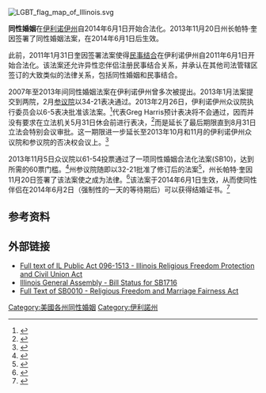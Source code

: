 [[File:LGBT_flag_map_of_Illinois.svg|right]]
{{noteTA
|G1=USState
|G2=US_CA_Cities
}}
{{美國同性婚姻地圖}}

'''同性婚姻'''在[[伊利诺伊州|伊利诺伊州]]自2014年6月1日开始合法化。2013年11月20日州长帕特·奎因签署了同性婚姻法案，在2014年6月1日后生效。

此前，2011年1月31日奎因签署法案使得[[民事结合|民事结合]]在伊利诺伊州自2011年6月1日开始合法化。该法案还允许异性恋伴侣注册民事结合关系，并承认在其他司法管辖区签订的大致类似的法律关系，包括同性婚姻和民事结合。

2007年至2013年间同性婚姻法案在伊利诺伊州曾多次被提出。2013年1月法案提交到两院，2月[[伊利诺伊州参议院|参议院]]以34-21表决通过。2013年2月26日，伊利诺伊州众议院执行委员会以6-5表决批准该法案。<ref name="house-cmte-advances-bill">{{cite news|last1=Long|first1=Ray|last2=Guerrero|first2=Rafael|title=Illinois House committee advances gay marriage bill|url=http://articles.chicagotribune.com/2013-02-27/news/chi-illinois-house-committee-advances-gay-marriage-bill-20130226_1_marriage-bill-gay-marriage-people-in-civil-unions|accessdate=2013-05-07|newspaper=Chicago Tribune|date=2013-02-27|archive-date=2013-06-06|archive-url=https://web.archive.org/web/20130606172528/http://articles.chicagotribune.com/2013-02-27/news/chi-illinois-house-committee-advances-gay-marriage-bill-20130226_1_marriage-bill-gay-marriage-people-in-civil-unions|dead-url=no}}</ref>代表Greg Harris预计表决将不会通过，因而并没有要求在立法机关5月31日休会前进行表决，<ref name="no-vote-in-house">{{cite news|last1=Garcia|first1=Monique|last2=Huppke|first2=Rex W.|last3=Dizikes|first3=Cynthia|title=Gay marriage bill fails to go to vote in Illinois House|url=http://www.chicagotribune.com/news/local/ct-met-illinois-gay-marriage-0602-20130602,0,5636005.story|accessdate=2013-06-01|newspaper=Chicago Tribune|date=2013-06-01|archive-url=https://web.archive.org/web/20130601095406/http://www.chicagotribune.com/news/local/ct-met-illinois-gay-marriage-0602-20130602,0,5636005.story|archive-date=2013-06-01|dead-url=yes}}</ref>而是延长了最后期限直到8月31日立法会特别会议审批。这一期限进一步延长至2013年10月和11月的伊利诺伊州众议院和参议院的否决权会议上。<ref name="veto-session-looms">{{cite news|url=http://www.windycitymediagroup.com/lgbt/Veto-session-looms-as-marriage-organizers-push-for-last-votes/44317.html|title=Veto session looms as marriage organizers push for last votes|date=2013-09-09|publisher=Windy City Times|accessdate=2013-11-21|archive-date=2013-12-03|archive-url=https://web.archive.org/web/20131203003729/http://www.windycitymediagroup.com/lgbt/Veto-session-looms-as-marriage-organizers-push-for-last-votes/44317.html|dead-url=no}}</ref>

2013年11月5日众议院以61-54投票通过了一项同性婚姻合法化法案(SB10)，达到所需的60票门槛。<ref name="passes-house">{{cite news|last1=Garcia|first1=Monique|last2=Long|first2=Ray|title=Lawmakers approve gay marriage in Illinois|url=http://articles.chicagotribune.com/2013-11-05/news/chi-gay-marriage-illinois-20131105_1_illinois-senate-gay-marriage-gay-lawmakers|accessdate=2013-11-21|newspaper=Chicago Tribune|date=2013-11-05|archive-date=2013-11-23|archive-url=https://web.archive.org/web/20131123000257/http://articles.chicagotribune.com/2013-11-05/news/chi-gay-marriage-illinois-20131105_1_illinois-senate-gay-marriage-gay-lawmakers|dead-url=no}}</ref>州参议院随即以32-21批准了修订后的法案<ref name="on-to-govs-desk">{{Cite web |url=http://www.suntimes.com/23558841-761/gay-marriage-bill-passes-in-illinois-house.html |title=Gay marriage bill passes in Illinois house, senate - on to governors desk |accessdate=2013-11-21 |archive-date=2013-12-03 |archive-url=https://web.archive.org/web/20131203001714/http://www.suntimes.com/23558841-761/gay-marriage-bill-passes-in-illinois-house.html |dead-url=no }}</ref>，州长帕特·奎因11月20日签署了该法案使之成为法律。<ref name="quinn-signs">{{cite news|last1=Garcia|first1=Monique|title=Quinn signs Illinois gay marriage bill|url=http://www.chicagotribune.com/news/chi-illinois-gay-marriage-bill-signing-20131120,0,4464600.story|newspaper=Chicago Tribune|date=2013-11-20|accessdate=2013-11-20|archive-date=2013-11-21|archive-url=https://web.archive.org/web/20131121023708/http://www.chicagotribune.com/news/chi-illinois-gay-marriage-bill-signing-20131120,0,4464600.story|dead-url=no}}</ref>该法案于2014年6月1日生效，从而使同性伴侣在2014年6月2日（强制性的一天的等待期后）可以获得结婚证书。<ref name="q-and-a">{{Cite web |url=http://www.chicagotribune.com/news/local/ct-met-gay-marriage-qa-20131106,0,1827048,full.story |title=Gay marriage in Illinois: Q & A |accessdate=2013-11-21 |archive-date=2013-11-09 |archive-url=https://web.archive.org/web/20131109065633/http://www.chicagotribune.com/news/local/ct-met-gay-marriage-qa-20131106%2C0%2C1827048%2Cfull.story |dead-url=no }}</ref>

==参考资料==
{{reflist|2}}

==外部链接==
*[http://www.ilga.gov/legislation/publicacts/fulltext.asp?Name=096-1513 Full text of IL Public Act 096-1513 - Illinois Religious Freedom Protection and Civil Union Act]{{Wayback|url=http://www.ilga.gov/legislation/publicacts/fulltext.asp?Name=096-1513 |date=20131202235611 }}
*[http://www.ilga.gov/legislation/BillStatus.asp?DocNum=1716&GAID=10&DocTypeID=SB&LegId=44423&SessionID=76&GA=96 Illinois General Assembly - Bill Status for SB1716]{{Wayback|url=http://www.ilga.gov/legislation/BillStatus.asp?DocNum=1716&GAID=10&DocTypeID=SB&LegId=44423&SessionID=76&GA=96 |date=20131202233710 }}
*[http://www.ilga.gov/legislation/fulltext.asp?DocName=&SessionId=85&GA=98&DocTypeId=SB&DocNum=10&GAID=12&LegID=68375&SpecSess=&Session= Full Text of SB0010 - Religious Freedom and Marriage Fairness Act]{{Wayback|url=http://www.ilga.gov/legislation/fulltext.asp?DocName=&SessionId=85&GA=98&DocTypeId=SB&DocNum=10&GAID=12&LegID=68375&SpecSess=&Session= |date=20131106011634 }}

{{Status of same-sex unions}}
{{美國同性結合}}
[[Category:美國各州同性婚姻|Category:美國各州同性婚姻]]
[[Category:伊利諾州|Category:伊利諾州]]